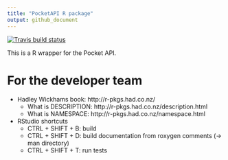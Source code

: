 ```yaml
---
title: "PocketAPI R package"
output: github_document
---
```


[![Travis build status](https://travis-ci.org/CorrelAid/pocketapi.svg?branch=master)](https://travis-ci.org/CorrelAid/pocketapi)

This is a R wrapper for the Pocket API. 


# For the developer team
- Hadley Wickhams book: http://r-pkgs.had.co.nz/
  - What is DESCRIPTION: http://r-pkgs.had.co.nz/description.html
  - What is NAMESPACE: http://r-pkgs.had.co.nz/namespace.html
- RStudio shortcuts
  - CTRL + SHIFT + B: build 
  - CTRL + SHIFT + D: build documentation from roxygen comments (-> man directory)
  - CTRL + SHIFT + T: run tests 
